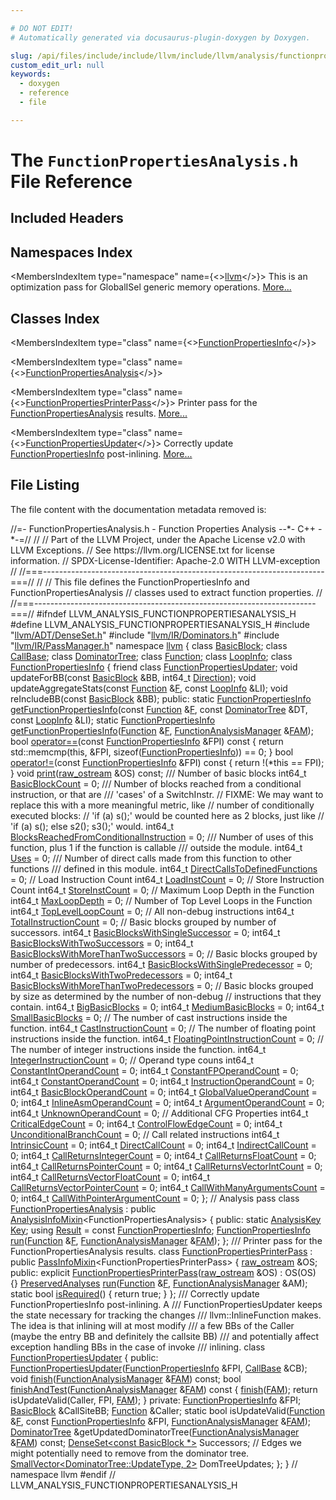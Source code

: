 ```yaml
---

# DO NOT EDIT!
# Automatically generated via docusaurus-plugin-doxygen by Doxygen.

slug: /api/files/include/include/llvm/include/llvm/analysis/functionpropertiesanalysis-h
custom_edit_url: null
keywords:
  - doxygen
  - reference
  - file

---
```





# The `FunctionPropertiesAnalysis.h` File Reference

<DoxygenPage pluginConfig={pluginConfig}>



## Included Headers

<IncludesList>
<IncludesListItem
  filePath="llvm/ADT/DenseSet.h"
  permalink="/docs/api/files/include/include/llvm/include/llvm/adt/denseset-h"
  isLocal="true" />
<IncludesListItem
  filePath="llvm/IR/Dominators.h"
  permalink="/docs/api/files/include/include/llvm/include/llvm/ir/dominators-h"
  isLocal="true" />
<IncludesListItem
  filePath="llvm/IR/PassManager.h"
  permalink="/docs/api/files/include/include/llvm/include/llvm/ir/passmanager-h"
  isLocal="true" />
</IncludesList>

## Namespaces Index

<MembersIndex>

<MembersIndexItem
  type="namespace"
  name={<><a href="/docs/api/namespaces/llvm">llvm</a></>}>
This is an optimization pass for GlobalISel generic memory operations. <a href="/docs/api/namespaces/llvm/#details">More...</a>
</MembersIndexItem>

</MembersIndex>

## Classes Index

<MembersIndex>

<MembersIndexItem
  type="class"
  name={<><a href="/docs/api/classes/llvm/functionpropertiesinfo">FunctionPropertiesInfo</a></>}>
</MembersIndexItem>

<MembersIndexItem
  type="class"
  name={<><a href="/docs/api/classes/llvm/functionpropertiesanalysis">FunctionPropertiesAnalysis</a></>}>
</MembersIndexItem>

<MembersIndexItem
  type="class"
  name={<><a href="/docs/api/classes/llvm/functionpropertiesprinterpass">FunctionPropertiesPrinterPass</a></>}>
Printer pass for the <a href="/docs/api/classes/llvm/functionpropertiesanalysis">FunctionPropertiesAnalysis</a> results. <a href="/docs/api/classes/llvm/functionpropertiesprinterpass/#details">More...</a>
</MembersIndexItem>

<MembersIndexItem
  type="class"
  name={<><a href="/docs/api/classes/llvm/functionpropertiesupdater">FunctionPropertiesUpdater</a></>}>
Correctly update <a href="/docs/api/classes/llvm/functionpropertiesinfo">FunctionPropertiesInfo</a> post-inlining. <a href="/docs/api/classes/llvm/functionpropertiesupdater/#details">More...</a>
</MembersIndexItem>

</MembersIndex>


## File Listing

The file content with the documentation metadata removed is:

<ProgramListing>

<Link id="l00001" /><CodeLine lineNumber="1"><span class="doxyHighlightComment">//=- FunctionPropertiesAnalysis.h - Function Properties Analysis --&#42;- C++ -&#42;-=//</span></CodeLine>
<Link id="l00002" /><CodeLine lineNumber="2"><span class="doxyHighlightComment">//</span></CodeLine>
<Link id="l00003" /><CodeLine lineNumber="3"><span class="doxyHighlightComment">// Part of the LLVM Project, under the Apache License v2.0 with LLVM Exceptions.</span></CodeLine>
<Link id="l00004" /><CodeLine lineNumber="4"><span class="doxyHighlightComment">// See https://llvm.org/LICENSE.txt for license information.</span></CodeLine>
<Link id="l00005" /><CodeLine lineNumber="5"><span class="doxyHighlightComment">// SPDX-License-Identifier: Apache-2.0 WITH LLVM-exception</span></CodeLine>
<Link id="l00006" /><CodeLine lineNumber="6"><span class="doxyHighlightComment">//</span></CodeLine>
<Link id="l00007" /><CodeLine lineNumber="7"><span class="doxyHighlightComment">//===----------------------------------------------------------------------===//</span></CodeLine>
<Link id="l00008" /><CodeLine lineNumber="8"><span class="doxyHighlightComment">//</span></CodeLine>
<Link id="l00009" /><CodeLine lineNumber="9"><span class="doxyHighlightComment">// This file defines the FunctionPropertiesInfo and FunctionPropertiesAnalysis</span></CodeLine>
<Link id="l00010" /><CodeLine lineNumber="10"><span class="doxyHighlightComment">// classes used to extract function properties.</span></CodeLine>
<Link id="l00011" /><CodeLine lineNumber="11"><span class="doxyHighlightComment">//</span></CodeLine>
<Link id="l00012" /><CodeLine lineNumber="12"><span class="doxyHighlightComment">//===----------------------------------------------------------------------===//</span></CodeLine>
<Link id="l00013" /><CodeLine lineNumber="13"></CodeLine>
<Link id="l00014" /><CodeLine lineNumber="14"><span class="doxyHighlightPreprocessor">#ifndef LLVM&#95;ANALYSIS&#95;FUNCTIONPROPERTIESANALYSIS&#95;H</span></CodeLine>
<Link id="l00015" /><CodeLine lineNumber="15"><span class="doxyHighlightPreprocessor">#define LLVM&#95;ANALYSIS&#95;FUNCTIONPROPERTIESANALYSIS&#95;H</span></CodeLine>
<Link id="l00016" /><CodeLine lineNumber="16"></CodeLine>
<Link id="l00017" /><CodeLine lineNumber="17"><span class="doxyHighlightPreprocessor">#include &quot;<a href="/docs/api/files/include/include/llvm/include/llvm/adt/denseset-h">llvm/ADT/DenseSet.h</a>&quot;</span></CodeLine>
<Link id="l00018" /><CodeLine lineNumber="18"><span class="doxyHighlightPreprocessor">#include &quot;<a href="/docs/api/files/include/include/llvm/include/llvm/ir/dominators-h">llvm/IR/Dominators.h</a>&quot;</span></CodeLine>
<Link id="l00019" /><CodeLine lineNumber="19"><span class="doxyHighlightPreprocessor">#include &quot;<a href="/docs/api/files/include/include/llvm/include/llvm/ir/passmanager-h">llvm/IR/PassManager.h</a>&quot;</span></CodeLine>
<Link id="l00020" /><CodeLine lineNumber="20"></CodeLine>
<Link id="l00021" /><CodeLine lineNumber="21"><span class="doxyHighlightKeyword">namespace </span><span class="doxyHighlight"><a href="/docs/api/namespaces/llvm">llvm</a> &#123;</span></CodeLine>
<Link id="l00022" /><CodeLine lineNumber="22"><span class="doxyHighlightKeyword">class </span><span class="doxyHighlight"><a href="/docs/api/classes/llvm/basicblock">BasicBlock</a>;</span></CodeLine>
<Link id="l00023" /><CodeLine lineNumber="23"><span class="doxyHighlightKeyword">class </span><span class="doxyHighlight"><a href="/docs/api/classes/llvm/callbase">CallBase</a>;</span></CodeLine>
<Link id="l00024" /><CodeLine lineNumber="24"><span class="doxyHighlightKeyword">class </span><span class="doxyHighlight"><a href="/docs/api/classes/llvm/dominatortree">DominatorTree</a>;</span></CodeLine>
<Link id="l00025" /><CodeLine lineNumber="25"><span class="doxyHighlightKeyword">class </span><span class="doxyHighlight"><a href="/docs/api/classes/llvm/function">Function</a>;</span></CodeLine>
<Link id="l00026" /><CodeLine lineNumber="26"><span class="doxyHighlightKeyword">class </span><span class="doxyHighlight"><a href="/docs/api/classes/llvm/loopinfo">LoopInfo</a>;</span></CodeLine>
<Link id="l00027" /><CodeLine lineNumber="27"></CodeLine>
<Link id="l00028" /><CodeLine lineNumber="28" lineLink="/docs/api/classes/llvm/functionpropertiesinfo"><span class="doxyHighlightKeyword">class </span><span class="doxyHighlight"><a href="/docs/api/classes/llvm/functionpropertiesinfo">FunctionPropertiesInfo</a> &#123;</span></CodeLine>
<Link id="l00029" /><CodeLine lineNumber="29" lineLink="/docs/api/classes/llvm/functionpropertiesinfo/#a886864b4db05ccf27a372a475521511a"><span class="doxyHighlight">  </span><span class="doxyHighlightKeyword">friend</span><span class="doxyHighlight"> </span><span class="doxyHighlightKeyword">class </span><span class="doxyHighlight"><a href="/docs/api/classes/llvm/functionpropertiesinfo/#a886864b4db05ccf27a372a475521511a">FunctionPropertiesUpdater</a>;</span></CodeLine>
<Link id="l00030" /><CodeLine lineNumber="30"><span class="doxyHighlight">  </span><span class="doxyHighlightKeywordType">void</span><span class="doxyHighlight"> updateForBB(</span><span class="doxyHighlightKeyword">const</span><span class="doxyHighlight"> <a href="/docs/api/classes/llvm/basicblock">BasicBlock</a> &amp;BB, int64&#95;t <a href="/docs/api/files/lib/lib/analysis/loopinfo-cpp/#ab4c7e3039b29b12e4dc97bcae93d79c3">Direction</a>);</span></CodeLine>
<Link id="l00031" /><CodeLine lineNumber="31"><span class="doxyHighlight">  </span><span class="doxyHighlightKeywordType">void</span><span class="doxyHighlight"> updateAggregateStats(</span><span class="doxyHighlightKeyword">const</span><span class="doxyHighlight"> <a href="/docs/api/classes/llvm/function">Function</a> &amp;<a href="/docs/api/files/lib/lib/support/md5-cpp/#a96d73bbd7af15cb1fc38c3f4a3bd82e9">F</a>, </span><span class="doxyHighlightKeyword">const</span><span class="doxyHighlight"> <a href="/docs/api/classes/llvm/loopinfo">LoopInfo</a> &amp;LI);</span></CodeLine>
<Link id="l00032" /><CodeLine lineNumber="32"><span class="doxyHighlight">  </span><span class="doxyHighlightKeywordType">void</span><span class="doxyHighlight"> reIncludeBB(</span><span class="doxyHighlightKeyword">const</span><span class="doxyHighlight"> <a href="/docs/api/classes/llvm/basicblock">BasicBlock</a> &amp;BB);</span></CodeLine>
<Link id="l00033" /><CodeLine lineNumber="33"></CodeLine>
<Link id="l00034" /><CodeLine lineNumber="34"><span class="doxyHighlightKeyword">public</span><span class="doxyHighlight">:</span></CodeLine>
<Link id="l00035" /><CodeLine lineNumber="35"><span class="doxyHighlight">  </span><span class="doxyHighlightKeyword">static</span><span class="doxyHighlight"> <a href="/docs/api/classes/llvm/functionpropertiesinfo">FunctionPropertiesInfo</a></span></CodeLine>
<Link id="l00036" /><CodeLine lineNumber="36"><span class="doxyHighlight">  <a href="/docs/api/classes/llvm/functionpropertiesinfo/#a68ed7ba6b7bd3212a48c4fb730e1bc4e">getFunctionPropertiesInfo</a>(</span><span class="doxyHighlightKeyword">const</span><span class="doxyHighlight"> <a href="/docs/api/classes/llvm/function">Function</a> &amp;<a href="/docs/api/files/lib/lib/support/md5-cpp/#a96d73bbd7af15cb1fc38c3f4a3bd82e9">F</a>, </span><span class="doxyHighlightKeyword">const</span><span class="doxyHighlight"> <a href="/docs/api/classes/llvm/dominatortree">DominatorTree</a> &amp;DT,</span></CodeLine>
<Link id="l00037" /><CodeLine lineNumber="37"><span class="doxyHighlight">                            </span><span class="doxyHighlightKeyword">const</span><span class="doxyHighlight"> <a href="/docs/api/classes/llvm/loopinfo">LoopInfo</a> &amp;LI);</span></CodeLine>
<Link id="l00038" /><CodeLine lineNumber="38"></CodeLine>
<Link id="l00039" /><CodeLine lineNumber="39"><span class="doxyHighlight">  </span><span class="doxyHighlightKeyword">static</span><span class="doxyHighlight"> <a href="/docs/api/classes/llvm/functionpropertiesinfo">FunctionPropertiesInfo</a></span></CodeLine>
<Link id="l00040" /><CodeLine lineNumber="40"><span class="doxyHighlight">  <a href="/docs/api/classes/llvm/functionpropertiesinfo/#a68ed7ba6b7bd3212a48c4fb730e1bc4e">getFunctionPropertiesInfo</a>(<a href="/docs/api/classes/llvm/function">Function</a> &amp;<a href="/docs/api/files/lib/lib/support/md5-cpp/#a96d73bbd7af15cb1fc38c3f4a3bd82e9">F</a>, <a href="/docs/api/namespaces/llvm/#adce09a5a0de0e3177eb00e932734af2f">FunctionAnalysisManager</a> &amp;<a href="/docs/api/files/lib/lib/passes/passbuilderbindings-cpp/#a83c7e5ca51099e4efa895791a02fb0ed">FAM</a>);</span></CodeLine>
<Link id="l00041" /><CodeLine lineNumber="41"></CodeLine>
<Link id="l00042" /><CodeLine lineNumber="42" lineLink="/docs/api/classes/llvm/functionpropertiesinfo/#a3cb372b19419778250762c60ff7ffe9a"><span class="doxyHighlight">  </span><span class="doxyHighlightKeywordType">bool</span><span class="doxyHighlight"> <a href="/docs/api/classes/llvm/functionpropertiesinfo/#a3cb372b19419778250762c60ff7ffe9a">operator==</a>(</span><span class="doxyHighlightKeyword">const</span><span class="doxyHighlight"> <a href="/docs/api/classes/llvm/functionpropertiesinfo">FunctionPropertiesInfo</a> &amp;FPI)</span><span class="doxyHighlightKeyword"> const </span><span class="doxyHighlight">&#123;</span></CodeLine>
<Link id="l00043" /><CodeLine lineNumber="43"><span class="doxyHighlight">    </span><span class="doxyHighlightKeywordFlow">return</span><span class="doxyHighlight"> std::memcmp(</span><span class="doxyHighlightKeyword">this</span><span class="doxyHighlight">, &amp;FPI, </span><span class="doxyHighlightKeyword">sizeof</span><span class="doxyHighlight">(<a href="/docs/api/classes/llvm/functionpropertiesinfo">FunctionPropertiesInfo</a>)) == 0;</span></CodeLine>
<Link id="l00044" /><CodeLine lineNumber="44"><span class="doxyHighlight">  &#125;</span></CodeLine>
<Link id="l00045" /><CodeLine lineNumber="45"></CodeLine>
<Link id="l00046" /><CodeLine lineNumber="46" lineLink="/docs/api/classes/llvm/functionpropertiesinfo/#a1afbdf7e5e533d1eae71d8e1ed98b2a5"><span class="doxyHighlight">  </span><span class="doxyHighlightKeywordType">bool</span><span class="doxyHighlight"> <a href="/docs/api/classes/llvm/functionpropertiesinfo/#a1afbdf7e5e533d1eae71d8e1ed98b2a5">operator!=</a>(</span><span class="doxyHighlightKeyword">const</span><span class="doxyHighlight"> <a href="/docs/api/classes/llvm/functionpropertiesinfo">FunctionPropertiesInfo</a> &amp;FPI)</span><span class="doxyHighlightKeyword"> const </span><span class="doxyHighlight">&#123;</span></CodeLine>
<Link id="l00047" /><CodeLine lineNumber="47"><span class="doxyHighlight">    </span><span class="doxyHighlightKeywordFlow">return</span><span class="doxyHighlight"> !(&#42;</span><span class="doxyHighlightKeyword">this</span><span class="doxyHighlight"> == FPI);</span></CodeLine>
<Link id="l00048" /><CodeLine lineNumber="48"><span class="doxyHighlight">  &#125;</span></CodeLine>
<Link id="l00049" /><CodeLine lineNumber="49"></CodeLine>
<Link id="l00050" /><CodeLine lineNumber="50"><span class="doxyHighlight">  </span><span class="doxyHighlightKeywordType">void</span><span class="doxyHighlight"> <a href="/docs/api/classes/llvm/functionpropertiesinfo/#adede9cdc7aba484c6cdbd3f25bd03e24">print</a>(<a href="/docs/api/classes/llvm/raw-ostream">raw&#95;ostream</a> &amp;OS) </span><span class="doxyHighlightKeyword">const</span><span class="doxyHighlight">;</span></CodeLine>
<Link id="l00051" /><CodeLine lineNumber="51"></CodeLine>
<Link id="l00052" /><CodeLine lineNumber="52"><span class="doxyHighlightComment">  /// Number of basic blocks</span></CodeLine>
<Link id="l00053" /><CodeLine lineNumber="53" lineLink="/docs/api/classes/llvm/functionpropertiesinfo/#a2b7e1c18db3d25b69a62d65a0cba8534"><span class="doxyHighlight">  int64&#95;t <a href="/docs/api/classes/llvm/functionpropertiesinfo/#a2b7e1c18db3d25b69a62d65a0cba8534">BasicBlockCount</a> = 0;</span></CodeLine>
<Link id="l00054" /><CodeLine lineNumber="54"></CodeLine>
<Link id="l00055" /><CodeLine lineNumber="55"><span class="doxyHighlightComment">  /// Number of blocks reached from a conditional instruction, or that are</span></CodeLine>
<Link id="l00056" /><CodeLine lineNumber="56"><span class="doxyHighlightComment">  /// &#39;cases&#39; of a SwitchInstr.</span></CodeLine>
<Link id="l00057" /><CodeLine lineNumber="57"><span class="doxyHighlight">  </span><span class="doxyHighlightComment">// FIXME: We may want to replace this with a more meaningful metric, like</span></CodeLine>
<Link id="l00058" /><CodeLine lineNumber="58"><span class="doxyHighlight">  </span><span class="doxyHighlightComment">// number of conditionally executed blocks:</span></CodeLine>
<Link id="l00059" /><CodeLine lineNumber="59"><span class="doxyHighlight">  </span><span class="doxyHighlightComment">// &#39;if (a) s();&#39; would be counted here as 2 blocks, just like</span></CodeLine>
<Link id="l00060" /><CodeLine lineNumber="60"><span class="doxyHighlight">  </span><span class="doxyHighlightComment">// &#39;if (a) s(); else s2(); s3();&#39; would.</span></CodeLine>
<Link id="l00061" /><CodeLine lineNumber="61" lineLink="/docs/api/classes/llvm/functionpropertiesinfo/#a663748cdd1091a504e2dde978d147892"><span class="doxyHighlight">  int64&#95;t <a href="/docs/api/classes/llvm/functionpropertiesinfo/#a663748cdd1091a504e2dde978d147892">BlocksReachedFromConditionalInstruction</a> = 0;</span></CodeLine>
<Link id="l00062" /><CodeLine lineNumber="62"></CodeLine>
<Link id="l00063" /><CodeLine lineNumber="63"><span class="doxyHighlightComment">  /// Number of uses of this function, plus 1 if the function is callable</span></CodeLine>
<Link id="l00064" /><CodeLine lineNumber="64"><span class="doxyHighlightComment">  /// outside the module.</span></CodeLine>
<Link id="l00065" /><CodeLine lineNumber="65" lineLink="/docs/api/classes/llvm/functionpropertiesinfo/#a2ca2637b684b923ec6836f54a464dadd"><span class="doxyHighlight">  int64&#95;t <a href="/docs/api/classes/llvm/functionpropertiesinfo/#a2ca2637b684b923ec6836f54a464dadd">Uses</a> = 0;</span></CodeLine>
<Link id="l00066" /><CodeLine lineNumber="66"></CodeLine>
<Link id="l00067" /><CodeLine lineNumber="67"><span class="doxyHighlightComment">  /// Number of direct calls made from this function to other functions</span></CodeLine>
<Link id="l00068" /><CodeLine lineNumber="68"><span class="doxyHighlightComment">  /// defined in this module.</span></CodeLine>
<Link id="l00069" /><CodeLine lineNumber="69" lineLink="/docs/api/classes/llvm/functionpropertiesinfo/#afa568a5b2ab440f02bbc9eef3863a619"><span class="doxyHighlight">  int64&#95;t <a href="/docs/api/classes/llvm/functionpropertiesinfo/#afa568a5b2ab440f02bbc9eef3863a619">DirectCallsToDefinedFunctions</a> = 0;</span></CodeLine>
<Link id="l00070" /><CodeLine lineNumber="70"></CodeLine>
<Link id="l00071" /><CodeLine lineNumber="71"><span class="doxyHighlight">  </span><span class="doxyHighlightComment">// Load Instruction Count</span></CodeLine>
<Link id="l00072" /><CodeLine lineNumber="72" lineLink="/docs/api/classes/llvm/functionpropertiesinfo/#a490e2c5ef224a61db5d5819703163670"><span class="doxyHighlight">  int64&#95;t <a href="/docs/api/classes/llvm/functionpropertiesinfo/#a490e2c5ef224a61db5d5819703163670">LoadInstCount</a> = 0;</span></CodeLine>
<Link id="l00073" /><CodeLine lineNumber="73"></CodeLine>
<Link id="l00074" /><CodeLine lineNumber="74"><span class="doxyHighlight">  </span><span class="doxyHighlightComment">// Store Instruction Count</span></CodeLine>
<Link id="l00075" /><CodeLine lineNumber="75" lineLink="/docs/api/classes/llvm/functionpropertiesinfo/#a2770ff2459fe32e31fda286e27a33fbb"><span class="doxyHighlight">  int64&#95;t <a href="/docs/api/classes/llvm/functionpropertiesinfo/#a2770ff2459fe32e31fda286e27a33fbb">StoreInstCount</a> = 0;</span></CodeLine>
<Link id="l00076" /><CodeLine lineNumber="76"></CodeLine>
<Link id="l00077" /><CodeLine lineNumber="77"><span class="doxyHighlight">  </span><span class="doxyHighlightComment">// Maximum Loop Depth in the Function</span></CodeLine>
<Link id="l00078" /><CodeLine lineNumber="78" lineLink="/docs/api/classes/llvm/functionpropertiesinfo/#a9af69ccb450a5f5cd164f6176e24f7e6"><span class="doxyHighlight">  int64&#95;t <a href="/docs/api/classes/llvm/functionpropertiesinfo/#a9af69ccb450a5f5cd164f6176e24f7e6">MaxLoopDepth</a> = 0;</span></CodeLine>
<Link id="l00079" /><CodeLine lineNumber="79"></CodeLine>
<Link id="l00080" /><CodeLine lineNumber="80"><span class="doxyHighlight">  </span><span class="doxyHighlightComment">// Number of Top Level Loops in the Function</span></CodeLine>
<Link id="l00081" /><CodeLine lineNumber="81" lineLink="/docs/api/classes/llvm/functionpropertiesinfo/#a534d23cdf9db6e5b7d49e36d61f23726"><span class="doxyHighlight">  int64&#95;t <a href="/docs/api/classes/llvm/functionpropertiesinfo/#a534d23cdf9db6e5b7d49e36d61f23726">TopLevelLoopCount</a> = 0;</span></CodeLine>
<Link id="l00082" /><CodeLine lineNumber="82"></CodeLine>
<Link id="l00083" /><CodeLine lineNumber="83"><span class="doxyHighlight">  </span><span class="doxyHighlightComment">// All non-debug instructions</span></CodeLine>
<Link id="l00084" /><CodeLine lineNumber="84" lineLink="/docs/api/classes/llvm/functionpropertiesinfo/#ae0ec2659390ab61b126f336e2727d0c7"><span class="doxyHighlight">  int64&#95;t <a href="/docs/api/classes/llvm/functionpropertiesinfo/#ae0ec2659390ab61b126f336e2727d0c7">TotalInstructionCount</a> = 0;</span></CodeLine>
<Link id="l00085" /><CodeLine lineNumber="85"></CodeLine>
<Link id="l00086" /><CodeLine lineNumber="86"><span class="doxyHighlight">  </span><span class="doxyHighlightComment">// Basic blocks grouped by number of successors.</span></CodeLine>
<Link id="l00087" /><CodeLine lineNumber="87" lineLink="/docs/api/classes/llvm/functionpropertiesinfo/#a8c77f25ebf21adb8f65d8e61579d64d2"><span class="doxyHighlight">  int64&#95;t <a href="/docs/api/classes/llvm/functionpropertiesinfo/#a8c77f25ebf21adb8f65d8e61579d64d2">BasicBlocksWithSingleSuccessor</a> = 0;</span></CodeLine>
<Link id="l00088" /><CodeLine lineNumber="88" lineLink="/docs/api/classes/llvm/functionpropertiesinfo/#a2dc9ab6610aba119c67518b47582203b"><span class="doxyHighlight">  int64&#95;t <a href="/docs/api/classes/llvm/functionpropertiesinfo/#a2dc9ab6610aba119c67518b47582203b">BasicBlocksWithTwoSuccessors</a> = 0;</span></CodeLine>
<Link id="l00089" /><CodeLine lineNumber="89" lineLink="/docs/api/classes/llvm/functionpropertiesinfo/#a00f3b57cfbec2df727b1fff9d35f7ebb"><span class="doxyHighlight">  int64&#95;t <a href="/docs/api/classes/llvm/functionpropertiesinfo/#a00f3b57cfbec2df727b1fff9d35f7ebb">BasicBlocksWithMoreThanTwoSuccessors</a> = 0;</span></CodeLine>
<Link id="l00090" /><CodeLine lineNumber="90"></CodeLine>
<Link id="l00091" /><CodeLine lineNumber="91"><span class="doxyHighlight">  </span><span class="doxyHighlightComment">// Basic blocks grouped by number of predecessors.</span></CodeLine>
<Link id="l00092" /><CodeLine lineNumber="92" lineLink="/docs/api/classes/llvm/functionpropertiesinfo/#a02c8dc4158b8028a250c19e6f47a1c88"><span class="doxyHighlight">  int64&#95;t <a href="/docs/api/classes/llvm/functionpropertiesinfo/#a02c8dc4158b8028a250c19e6f47a1c88">BasicBlocksWithSinglePredecessor</a> = 0;</span></CodeLine>
<Link id="l00093" /><CodeLine lineNumber="93" lineLink="/docs/api/classes/llvm/functionpropertiesinfo/#abbaaedd51d50e8e5d4f12936b6092afe"><span class="doxyHighlight">  int64&#95;t <a href="/docs/api/classes/llvm/functionpropertiesinfo/#abbaaedd51d50e8e5d4f12936b6092afe">BasicBlocksWithTwoPredecessors</a> = 0;</span></CodeLine>
<Link id="l00094" /><CodeLine lineNumber="94" lineLink="/docs/api/classes/llvm/functionpropertiesinfo/#ae60674a99c5124a11da30ee89fefe0a6"><span class="doxyHighlight">  int64&#95;t <a href="/docs/api/classes/llvm/functionpropertiesinfo/#ae60674a99c5124a11da30ee89fefe0a6">BasicBlocksWithMoreThanTwoPredecessors</a> = 0;</span></CodeLine>
<Link id="l00095" /><CodeLine lineNumber="95"></CodeLine>
<Link id="l00096" /><CodeLine lineNumber="96"><span class="doxyHighlight">  </span><span class="doxyHighlightComment">// Basic blocks grouped by size as determined by the number of non-debug</span></CodeLine>
<Link id="l00097" /><CodeLine lineNumber="97"><span class="doxyHighlight">  </span><span class="doxyHighlightComment">// instructions that they contain.</span></CodeLine>
<Link id="l00098" /><CodeLine lineNumber="98" lineLink="/docs/api/classes/llvm/functionpropertiesinfo/#a30fb3d6c9e3d445628128a9331202a31"><span class="doxyHighlight">  int64&#95;t <a href="/docs/api/classes/llvm/functionpropertiesinfo/#a30fb3d6c9e3d445628128a9331202a31">BigBasicBlocks</a> = 0;</span></CodeLine>
<Link id="l00099" /><CodeLine lineNumber="99" lineLink="/docs/api/classes/llvm/functionpropertiesinfo/#ac3e2ec6e66b73ef9ed8cede604d3cb2c"><span class="doxyHighlight">  int64&#95;t <a href="/docs/api/classes/llvm/functionpropertiesinfo/#ac3e2ec6e66b73ef9ed8cede604d3cb2c">MediumBasicBlocks</a> = 0;</span></CodeLine>
<Link id="l00100" /><CodeLine lineNumber="100" lineLink="/docs/api/classes/llvm/functionpropertiesinfo/#ae2c17872c13c258a49267ed0d5175fb0"><span class="doxyHighlight">  int64&#95;t <a href="/docs/api/classes/llvm/functionpropertiesinfo/#ae2c17872c13c258a49267ed0d5175fb0">SmallBasicBlocks</a> = 0;</span></CodeLine>
<Link id="l00101" /><CodeLine lineNumber="101"></CodeLine>
<Link id="l00102" /><CodeLine lineNumber="102"><span class="doxyHighlight">  </span><span class="doxyHighlightComment">// The number of cast instructions inside the function.</span></CodeLine>
<Link id="l00103" /><CodeLine lineNumber="103" lineLink="/docs/api/classes/llvm/functionpropertiesinfo/#a25c01b3edcb7847ce4a513fc983c0ca5"><span class="doxyHighlight">  int64&#95;t <a href="/docs/api/classes/llvm/functionpropertiesinfo/#a25c01b3edcb7847ce4a513fc983c0ca5">CastInstructionCount</a> = 0;</span></CodeLine>
<Link id="l00104" /><CodeLine lineNumber="104"></CodeLine>
<Link id="l00105" /><CodeLine lineNumber="105"><span class="doxyHighlight">  </span><span class="doxyHighlightComment">// The number of floating point instructions inside the function.</span></CodeLine>
<Link id="l00106" /><CodeLine lineNumber="106" lineLink="/docs/api/classes/llvm/functionpropertiesinfo/#a5054257d37951c5fb9c0b2c39c28492e"><span class="doxyHighlight">  int64&#95;t <a href="/docs/api/classes/llvm/functionpropertiesinfo/#a5054257d37951c5fb9c0b2c39c28492e">FloatingPointInstructionCount</a> = 0;</span></CodeLine>
<Link id="l00107" /><CodeLine lineNumber="107"></CodeLine>
<Link id="l00108" /><CodeLine lineNumber="108"><span class="doxyHighlight">  </span><span class="doxyHighlightComment">// The number of integer instructions inside the function.</span></CodeLine>
<Link id="l00109" /><CodeLine lineNumber="109" lineLink="/docs/api/classes/llvm/functionpropertiesinfo/#acf6ba82d34a98be344d086912685c37f"><span class="doxyHighlight">  int64&#95;t <a href="/docs/api/classes/llvm/functionpropertiesinfo/#acf6ba82d34a98be344d086912685c37f">IntegerInstructionCount</a> = 0;</span></CodeLine>
<Link id="l00110" /><CodeLine lineNumber="110"></CodeLine>
<Link id="l00111" /><CodeLine lineNumber="111"><span class="doxyHighlight">  </span><span class="doxyHighlightComment">// Operand type couns</span></CodeLine>
<Link id="l00112" /><CodeLine lineNumber="112" lineLink="/docs/api/classes/llvm/functionpropertiesinfo/#aed88a5e62e7ddbb06e413f889139f199"><span class="doxyHighlight">  int64&#95;t <a href="/docs/api/classes/llvm/functionpropertiesinfo/#aed88a5e62e7ddbb06e413f889139f199">ConstantIntOperandCount</a> = 0;</span></CodeLine>
<Link id="l00113" /><CodeLine lineNumber="113" lineLink="/docs/api/classes/llvm/functionpropertiesinfo/#a2ced99726c7114e40ce280476f1a5693"><span class="doxyHighlight">  int64&#95;t <a href="/docs/api/classes/llvm/functionpropertiesinfo/#a2ced99726c7114e40ce280476f1a5693">ConstantFPOperandCount</a> = 0;</span></CodeLine>
<Link id="l00114" /><CodeLine lineNumber="114" lineLink="/docs/api/classes/llvm/functionpropertiesinfo/#ae7bed2afee172dd9df892cdd341be315"><span class="doxyHighlight">  int64&#95;t <a href="/docs/api/classes/llvm/functionpropertiesinfo/#ae7bed2afee172dd9df892cdd341be315">ConstantOperandCount</a> = 0;</span></CodeLine>
<Link id="l00115" /><CodeLine lineNumber="115" lineLink="/docs/api/classes/llvm/functionpropertiesinfo/#a4b4514ef1c282109ceb4680713418db6"><span class="doxyHighlight">  int64&#95;t <a href="/docs/api/classes/llvm/functionpropertiesinfo/#a4b4514ef1c282109ceb4680713418db6">InstructionOperandCount</a> = 0;</span></CodeLine>
<Link id="l00116" /><CodeLine lineNumber="116" lineLink="/docs/api/classes/llvm/functionpropertiesinfo/#aa51c47c6bee2b5506e777b14f81795ab"><span class="doxyHighlight">  int64&#95;t <a href="/docs/api/classes/llvm/functionpropertiesinfo/#aa51c47c6bee2b5506e777b14f81795ab">BasicBlockOperandCount</a> = 0;</span></CodeLine>
<Link id="l00117" /><CodeLine lineNumber="117" lineLink="/docs/api/classes/llvm/functionpropertiesinfo/#a7099d10bb88ea5057bdf7aee07969d36"><span class="doxyHighlight">  int64&#95;t <a href="/docs/api/classes/llvm/functionpropertiesinfo/#a7099d10bb88ea5057bdf7aee07969d36">GlobalValueOperandCount</a> = 0;</span></CodeLine>
<Link id="l00118" /><CodeLine lineNumber="118" lineLink="/docs/api/classes/llvm/functionpropertiesinfo/#a2cd475cd379bdd1e88b95867bbef22f7"><span class="doxyHighlight">  int64&#95;t <a href="/docs/api/classes/llvm/functionpropertiesinfo/#a2cd475cd379bdd1e88b95867bbef22f7">InlineAsmOperandCount</a> = 0;</span></CodeLine>
<Link id="l00119" /><CodeLine lineNumber="119" lineLink="/docs/api/classes/llvm/functionpropertiesinfo/#a76c7b4a909412fd403d587b007dc63c0"><span class="doxyHighlight">  int64&#95;t <a href="/docs/api/classes/llvm/functionpropertiesinfo/#a76c7b4a909412fd403d587b007dc63c0">ArgumentOperandCount</a> = 0;</span></CodeLine>
<Link id="l00120" /><CodeLine lineNumber="120" lineLink="/docs/api/classes/llvm/functionpropertiesinfo/#af9d5817f647dba946a0e9cf4bd31f7c2"><span class="doxyHighlight">  int64&#95;t <a href="/docs/api/classes/llvm/functionpropertiesinfo/#af9d5817f647dba946a0e9cf4bd31f7c2">UnknownOperandCount</a> = 0;</span></CodeLine>
<Link id="l00121" /><CodeLine lineNumber="121"></CodeLine>
<Link id="l00122" /><CodeLine lineNumber="122"><span class="doxyHighlight">  </span><span class="doxyHighlightComment">// Additional CFG Properties</span></CodeLine>
<Link id="l00123" /><CodeLine lineNumber="123" lineLink="/docs/api/classes/llvm/functionpropertiesinfo/#a2c82c8f1af81057852ebaf083f2a3a53"><span class="doxyHighlight">  int64&#95;t <a href="/docs/api/classes/llvm/functionpropertiesinfo/#a2c82c8f1af81057852ebaf083f2a3a53">CriticalEdgeCount</a> = 0;</span></CodeLine>
<Link id="l00124" /><CodeLine lineNumber="124" lineLink="/docs/api/classes/llvm/functionpropertiesinfo/#aaaa1754a10405904f78fda855d32b69a"><span class="doxyHighlight">  int64&#95;t <a href="/docs/api/classes/llvm/functionpropertiesinfo/#aaaa1754a10405904f78fda855d32b69a">ControlFlowEdgeCount</a> = 0;</span></CodeLine>
<Link id="l00125" /><CodeLine lineNumber="125" lineLink="/docs/api/classes/llvm/functionpropertiesinfo/#a72a5702c34b439dd98e27dbc18b5c019"><span class="doxyHighlight">  int64&#95;t <a href="/docs/api/classes/llvm/functionpropertiesinfo/#a72a5702c34b439dd98e27dbc18b5c019">UnconditionalBranchCount</a> = 0;</span></CodeLine>
<Link id="l00126" /><CodeLine lineNumber="126"></CodeLine>
<Link id="l00127" /><CodeLine lineNumber="127"><span class="doxyHighlight">  </span><span class="doxyHighlightComment">// Call related instructions</span></CodeLine>
<Link id="l00128" /><CodeLine lineNumber="128" lineLink="/docs/api/classes/llvm/functionpropertiesinfo/#a730f855eea60b41c111149b27f5376dc"><span class="doxyHighlight">  int64&#95;t <a href="/docs/api/classes/llvm/functionpropertiesinfo/#a730f855eea60b41c111149b27f5376dc">IntrinsicCount</a> = 0;</span></CodeLine>
<Link id="l00129" /><CodeLine lineNumber="129" lineLink="/docs/api/classes/llvm/functionpropertiesinfo/#a3077f49bbefa2efcd290d03023ad86a1"><span class="doxyHighlight">  int64&#95;t <a href="/docs/api/classes/llvm/functionpropertiesinfo/#a3077f49bbefa2efcd290d03023ad86a1">DirectCallCount</a> = 0;</span></CodeLine>
<Link id="l00130" /><CodeLine lineNumber="130" lineLink="/docs/api/classes/llvm/functionpropertiesinfo/#afce1f373db719882044f60202313703d"><span class="doxyHighlight">  int64&#95;t <a href="/docs/api/classes/llvm/functionpropertiesinfo/#afce1f373db719882044f60202313703d">IndirectCallCount</a> = 0;</span></CodeLine>
<Link id="l00131" /><CodeLine lineNumber="131" lineLink="/docs/api/classes/llvm/functionpropertiesinfo/#a5850e660458a9aec3920c617c6b7234c"><span class="doxyHighlight">  int64&#95;t <a href="/docs/api/classes/llvm/functionpropertiesinfo/#a5850e660458a9aec3920c617c6b7234c">CallReturnsIntegerCount</a> = 0;</span></CodeLine>
<Link id="l00132" /><CodeLine lineNumber="132" lineLink="/docs/api/classes/llvm/functionpropertiesinfo/#adb357c2abd551aa75c94660fc777e52f"><span class="doxyHighlight">  int64&#95;t <a href="/docs/api/classes/llvm/functionpropertiesinfo/#adb357c2abd551aa75c94660fc777e52f">CallReturnsFloatCount</a> = 0;</span></CodeLine>
<Link id="l00133" /><CodeLine lineNumber="133" lineLink="/docs/api/classes/llvm/functionpropertiesinfo/#a0be1fc7b5d68e3460772dac1ad8d55d5"><span class="doxyHighlight">  int64&#95;t <a href="/docs/api/classes/llvm/functionpropertiesinfo/#a0be1fc7b5d68e3460772dac1ad8d55d5">CallReturnsPointerCount</a> = 0;</span></CodeLine>
<Link id="l00134" /><CodeLine lineNumber="134" lineLink="/docs/api/classes/llvm/functionpropertiesinfo/#a0ef9b29638eb97ee82c642883746c6d0"><span class="doxyHighlight">  int64&#95;t <a href="/docs/api/classes/llvm/functionpropertiesinfo/#a0ef9b29638eb97ee82c642883746c6d0">CallReturnsVectorIntCount</a> = 0;</span></CodeLine>
<Link id="l00135" /><CodeLine lineNumber="135" lineLink="/docs/api/classes/llvm/functionpropertiesinfo/#a13aee3dd64d41d828167a140676ca053"><span class="doxyHighlight">  int64&#95;t <a href="/docs/api/classes/llvm/functionpropertiesinfo/#a13aee3dd64d41d828167a140676ca053">CallReturnsVectorFloatCount</a> = 0;</span></CodeLine>
<Link id="l00136" /><CodeLine lineNumber="136" lineLink="/docs/api/classes/llvm/functionpropertiesinfo/#a04e9de2f2d5cd46d398f4f56391e5207"><span class="doxyHighlight">  int64&#95;t <a href="/docs/api/classes/llvm/functionpropertiesinfo/#a04e9de2f2d5cd46d398f4f56391e5207">CallReturnsVectorPointerCount</a> = 0;</span></CodeLine>
<Link id="l00137" /><CodeLine lineNumber="137" lineLink="/docs/api/classes/llvm/functionpropertiesinfo/#a0c1dd06b48c444920aca34346e4a475b"><span class="doxyHighlight">  int64&#95;t <a href="/docs/api/classes/llvm/functionpropertiesinfo/#a0c1dd06b48c444920aca34346e4a475b">CallWithManyArgumentsCount</a> = 0;</span></CodeLine>
<Link id="l00138" /><CodeLine lineNumber="138" lineLink="/docs/api/classes/llvm/functionpropertiesinfo/#a4fb5d40fd1f64e6059d6494a5948cdc9"><span class="doxyHighlight">  int64&#95;t <a href="/docs/api/classes/llvm/functionpropertiesinfo/#a4fb5d40fd1f64e6059d6494a5948cdc9">CallWithPointerArgumentCount</a> = 0;</span></CodeLine>
<Link id="l00139" /><CodeLine lineNumber="139"><span class="doxyHighlight">&#125;;</span></CodeLine>
<Link id="l00140" /><CodeLine lineNumber="140"></CodeLine>
<Link id="l00141" /><CodeLine lineNumber="141"><span class="doxyHighlightComment">// Analysis pass</span></CodeLine>
<Link id="l00142" /><CodeLine lineNumber="142" lineLink="/docs/api/classes/llvm/functionpropertiesanalysis"><span class="doxyHighlightKeyword">class </span><span class="doxyHighlight"><a href="/docs/api/classes/llvm/functionpropertiesanalysis">FunctionPropertiesAnalysis</a></span></CodeLine>
<Link id="l00143" /><CodeLine lineNumber="143"><span class="doxyHighlight">    : </span><span class="doxyHighlightKeyword">public</span><span class="doxyHighlight"> <a href="/docs/api/structs/llvm/analysisinfomixin">AnalysisInfoMixin</a>&lt;FunctionPropertiesAnalysis&gt; &#123;</span></CodeLine>
<Link id="l00144" /><CodeLine lineNumber="144"></CodeLine>
<Link id="l00145" /><CodeLine lineNumber="145"><span class="doxyHighlightKeyword">public</span><span class="doxyHighlight">:</span></CodeLine>
<Link id="l00146" /><CodeLine lineNumber="146" lineLink="/docs/api/classes/llvm/functionpropertiesanalysis/#a8d3e34817f90a1a765f06c2064f68716"><span class="doxyHighlight">  </span><span class="doxyHighlightKeyword">static</span><span class="doxyHighlight"> <a href="/docs/api/structs/llvm/analysiskey">AnalysisKey</a> <a href="/docs/api/classes/llvm/functionpropertiesanalysis/#a8d3e34817f90a1a765f06c2064f68716">Key</a>;</span></CodeLine>
<Link id="l00147" /><CodeLine lineNumber="147"></CodeLine>
<Link id="l00148" /><CodeLine lineNumber="148" lineLink="/docs/api/classes/llvm/functionpropertiesanalysis/#ab09d6be494bb6066d70bdf95e76dd278"><span class="doxyHighlight">  </span><span class="doxyHighlightKeyword">using </span><span class="doxyHighlight"><a href="/docs/api/classes/llvm/functionpropertiesanalysis/#ab09d6be494bb6066d70bdf95e76dd278">Result</a> = </span><span class="doxyHighlightKeyword">const</span><span class="doxyHighlight"> <a href="/docs/api/classes/llvm/functionpropertiesinfo">FunctionPropertiesInfo</a>;</span></CodeLine>
<Link id="l00149" /><CodeLine lineNumber="149"></CodeLine>
<Link id="l00150" /><CodeLine lineNumber="150"><span class="doxyHighlight">  <a href="/docs/api/classes/llvm/functionpropertiesinfo">FunctionPropertiesInfo</a> <a href="/docs/api/classes/llvm/functionpropertiesanalysis/#a99dfe51a88eeff9511a30dbf83429642">run</a>(<a href="/docs/api/classes/llvm/function">Function</a> &amp;<a href="/docs/api/files/lib/lib/support/md5-cpp/#a96d73bbd7af15cb1fc38c3f4a3bd82e9">F</a>, <a href="/docs/api/namespaces/llvm/#adce09a5a0de0e3177eb00e932734af2f">FunctionAnalysisManager</a> &amp;<a href="/docs/api/files/lib/lib/passes/passbuilderbindings-cpp/#a83c7e5ca51099e4efa895791a02fb0ed">FAM</a>);</span></CodeLine>
<Link id="l00151" /><CodeLine lineNumber="151"><span class="doxyHighlight">&#125;;</span></CodeLine>
<Link id="l00152" /><CodeLine lineNumber="152"></CodeLine>
<Link id="l00153" /><CodeLine lineNumber="153"><span class="doxyHighlightComment">/// Printer pass for the FunctionPropertiesAnalysis results.</span></CodeLine>
<Link id="l00154" /><CodeLine lineNumber="154" lineLink="/docs/api/classes/llvm/functionpropertiesprinterpass"><span class="doxyHighlightKeyword">class </span><span class="doxyHighlight"><a href="/docs/api/classes/llvm/functionpropertiesprinterpass/#a2e4b01c2a1e55055d977b161baa61dd7">FunctionPropertiesPrinterPass</a></span></CodeLine>
<Link id="l00155" /><CodeLine lineNumber="155"><span class="doxyHighlight">    : </span><span class="doxyHighlightKeyword">public</span><span class="doxyHighlight"> <a href="/docs/api/structs/llvm/passinfomixin">PassInfoMixin</a>&lt;FunctionPropertiesPrinterPass&gt; &#123;</span></CodeLine>
<Link id="l00156" /><CodeLine lineNumber="156"><span class="doxyHighlight">  <a href="/docs/api/classes/llvm/raw-ostream">raw&#95;ostream</a> &amp;OS;</span></CodeLine>
<Link id="l00157" /><CodeLine lineNumber="157"></CodeLine>
<Link id="l00158" /><CodeLine lineNumber="158"><span class="doxyHighlightKeyword">public</span><span class="doxyHighlight">:</span></CodeLine>
<Link id="l00159" /><CodeLine lineNumber="159" lineLink="/docs/api/classes/llvm/functionpropertiesprinterpass/#a2e4b01c2a1e55055d977b161baa61dd7"><span class="doxyHighlight">  </span><span class="doxyHighlightKeyword">explicit</span><span class="doxyHighlight"> <a href="/docs/api/classes/llvm/functionpropertiesprinterpass/#a2e4b01c2a1e55055d977b161baa61dd7">FunctionPropertiesPrinterPass</a>(<a href="/docs/api/classes/llvm/raw-ostream">raw&#95;ostream</a> &amp;OS) : OS(OS) &#123;&#125;</span></CodeLine>
<Link id="l00160" /><CodeLine lineNumber="160"></CodeLine>
<Link id="l00161" /><CodeLine lineNumber="161"><span class="doxyHighlight">  <a href="/docs/api/classes/llvm/preservedanalyses">PreservedAnalyses</a> <a href="/docs/api/classes/llvm/functionpropertiesprinterpass/#aac1f30e6e61c72eaa61dc3daf83dc588">run</a>(<a href="/docs/api/classes/llvm/function">Function</a> &amp;<a href="/docs/api/files/lib/lib/support/md5-cpp/#a96d73bbd7af15cb1fc38c3f4a3bd82e9">F</a>, <a href="/docs/api/namespaces/llvm/#adce09a5a0de0e3177eb00e932734af2f">FunctionAnalysisManager</a> &amp;AM);</span></CodeLine>
<Link id="l00162" /><CodeLine lineNumber="162"></CodeLine>
<Link id="l00163" /><CodeLine lineNumber="163" lineLink="/docs/api/classes/llvm/functionpropertiesprinterpass/#a85cea6a524d03ceb95eedcb94dbf636b"><span class="doxyHighlight">  </span><span class="doxyHighlightKeyword">static</span><span class="doxyHighlight"> </span><span class="doxyHighlightKeywordType">bool</span><span class="doxyHighlight"> <a href="/docs/api/classes/llvm/functionpropertiesprinterpass/#a85cea6a524d03ceb95eedcb94dbf636b">isRequired</a>() &#123; </span><span class="doxyHighlightKeywordFlow">return</span><span class="doxyHighlight"> </span><span class="doxyHighlightKeyword">true</span><span class="doxyHighlight">; &#125;</span></CodeLine>
<Link id="l00164" /><CodeLine lineNumber="164"><span class="doxyHighlight">&#125;;</span></CodeLine>
<Link id="l00165" /><CodeLine lineNumber="165"></CodeLine>
<Link id="l00166" /><CodeLine lineNumber="166"><span class="doxyHighlightComment">/// Correctly update FunctionPropertiesInfo post-inlining. A</span></CodeLine>
<Link id="l00167" /><CodeLine lineNumber="167"><span class="doxyHighlightComment">/// FunctionPropertiesUpdater keeps the state necessary for tracking the changes</span></CodeLine>
<Link id="l00168" /><CodeLine lineNumber="168"><span class="doxyHighlightComment">/// llvm::InlineFunction makes. The idea is that inlining will at most modify</span></CodeLine>
<Link id="l00169" /><CodeLine lineNumber="169"><span class="doxyHighlightComment">/// a few BBs of the Caller (maybe the entry BB and definitely the callsite BB)</span></CodeLine>
<Link id="l00170" /><CodeLine lineNumber="170"><span class="doxyHighlightComment">/// and potentially affect exception handling BBs in the case of invoke</span></CodeLine>
<Link id="l00171" /><CodeLine lineNumber="171"><span class="doxyHighlightComment">/// inlining.</span></CodeLine>
<Link id="l00172" /><CodeLine lineNumber="172" lineLink="/docs/api/classes/llvm/functionpropertiesupdater"><span class="doxyHighlightKeyword">class </span><span class="doxyHighlight"><a href="/docs/api/classes/llvm/functionpropertiesupdater/#a1ba00e4f051e690dfe2e14625ce165d3">FunctionPropertiesUpdater</a> &#123;</span></CodeLine>
<Link id="l00173" /><CodeLine lineNumber="173"><span class="doxyHighlightKeyword">public</span><span class="doxyHighlight">:</span></CodeLine>
<Link id="l00174" /><CodeLine lineNumber="174"><span class="doxyHighlight">  <a href="/docs/api/classes/llvm/functionpropertiesupdater/#a1ba00e4f051e690dfe2e14625ce165d3">FunctionPropertiesUpdater</a>(<a href="/docs/api/classes/llvm/functionpropertiesinfo">FunctionPropertiesInfo</a> &amp;FPI, <a href="/docs/api/classes/llvm/callbase">CallBase</a> &amp;CB);</span></CodeLine>
<Link id="l00175" /><CodeLine lineNumber="175"></CodeLine>
<Link id="l00176" /><CodeLine lineNumber="176"><span class="doxyHighlight">  </span><span class="doxyHighlightKeywordType">void</span><span class="doxyHighlight"> <a href="/docs/api/classes/llvm/functionpropertiesupdater/#a53810b3b6ca8d3846b024899661c5e4a">finish</a>(<a href="/docs/api/namespaces/llvm/#adce09a5a0de0e3177eb00e932734af2f">FunctionAnalysisManager</a> &amp;<a href="/docs/api/files/lib/lib/passes/passbuilderbindings-cpp/#a83c7e5ca51099e4efa895791a02fb0ed">FAM</a>) </span><span class="doxyHighlightKeyword">const</span><span class="doxyHighlight">;</span></CodeLine>
<Link id="l00177" /><CodeLine lineNumber="177" lineLink="/docs/api/classes/llvm/functionpropertiesupdater/#a8ce3135b0a1f6d6c05a38f92126bc526"><span class="doxyHighlight">  </span><span class="doxyHighlightKeywordType">bool</span><span class="doxyHighlight"> <a href="/docs/api/classes/llvm/functionpropertiesupdater/#a8ce3135b0a1f6d6c05a38f92126bc526">finishAndTest</a>(<a href="/docs/api/namespaces/llvm/#adce09a5a0de0e3177eb00e932734af2f">FunctionAnalysisManager</a> &amp;<a href="/docs/api/files/lib/lib/passes/passbuilderbindings-cpp/#a83c7e5ca51099e4efa895791a02fb0ed">FAM</a>)</span><span class="doxyHighlightKeyword"> const </span><span class="doxyHighlight">&#123;</span></CodeLine>
<Link id="l00178" /><CodeLine lineNumber="178"><span class="doxyHighlight">    <a href="/docs/api/classes/llvm/functionpropertiesupdater/#a53810b3b6ca8d3846b024899661c5e4a">finish</a>(<a href="/docs/api/files/lib/lib/passes/passbuilderbindings-cpp/#a83c7e5ca51099e4efa895791a02fb0ed">FAM</a>);</span></CodeLine>
<Link id="l00179" /><CodeLine lineNumber="179"><span class="doxyHighlight">    </span><span class="doxyHighlightKeywordFlow">return</span><span class="doxyHighlight"> isUpdateValid(Caller, FPI, <a href="/docs/api/files/lib/lib/passes/passbuilderbindings-cpp/#a83c7e5ca51099e4efa895791a02fb0ed">FAM</a>);</span></CodeLine>
<Link id="l00180" /><CodeLine lineNumber="180"><span class="doxyHighlight">  &#125;</span></CodeLine>
<Link id="l00181" /><CodeLine lineNumber="181"></CodeLine>
<Link id="l00182" /><CodeLine lineNumber="182"><span class="doxyHighlightKeyword">private</span><span class="doxyHighlight">:</span></CodeLine>
<Link id="l00183" /><CodeLine lineNumber="183"><span class="doxyHighlight">  <a href="/docs/api/classes/llvm/functionpropertiesinfo">FunctionPropertiesInfo</a> &amp;FPI;</span></CodeLine>
<Link id="l00184" /><CodeLine lineNumber="184"><span class="doxyHighlight">  <a href="/docs/api/classes/llvm/basicblock">BasicBlock</a> &amp;CallSiteBB;</span></CodeLine>
<Link id="l00185" /><CodeLine lineNumber="185"><span class="doxyHighlight">  <a href="/docs/api/classes/llvm/function">Function</a> &amp;Caller;</span></CodeLine>
<Link id="l00186" /><CodeLine lineNumber="186"></CodeLine>
<Link id="l00187" /><CodeLine lineNumber="187"><span class="doxyHighlight">  </span><span class="doxyHighlightKeyword">static</span><span class="doxyHighlight"> </span><span class="doxyHighlightKeywordType">bool</span><span class="doxyHighlight"> isUpdateValid(<a href="/docs/api/classes/llvm/function">Function</a> &amp;<a href="/docs/api/files/lib/lib/support/md5-cpp/#a96d73bbd7af15cb1fc38c3f4a3bd82e9">F</a>, </span><span class="doxyHighlightKeyword">const</span><span class="doxyHighlight"> <a href="/docs/api/classes/llvm/functionpropertiesinfo">FunctionPropertiesInfo</a> &amp;FPI,</span></CodeLine>
<Link id="l00188" /><CodeLine lineNumber="188"><span class="doxyHighlight">                            <a href="/docs/api/namespaces/llvm/#adce09a5a0de0e3177eb00e932734af2f">FunctionAnalysisManager</a> &amp;<a href="/docs/api/files/lib/lib/passes/passbuilderbindings-cpp/#a83c7e5ca51099e4efa895791a02fb0ed">FAM</a>);</span></CodeLine>
<Link id="l00189" /><CodeLine lineNumber="189"></CodeLine>
<Link id="l00190" /><CodeLine lineNumber="190"><span class="doxyHighlight">  <a href="/docs/api/classes/llvm/dominatortree">DominatorTree</a> &amp;getUpdatedDominatorTree(<a href="/docs/api/namespaces/llvm/#adce09a5a0de0e3177eb00e932734af2f">FunctionAnalysisManager</a> &amp;<a href="/docs/api/files/lib/lib/passes/passbuilderbindings-cpp/#a83c7e5ca51099e4efa895791a02fb0ed">FAM</a>) </span><span class="doxyHighlightKeyword">const</span><span class="doxyHighlight">;</span></CodeLine>
<Link id="l00191" /><CodeLine lineNumber="191"></CodeLine>
<Link id="l00192" /><CodeLine lineNumber="192"><span class="doxyHighlight">  <a href="/docs/api/classes/llvm/denseset">DenseSet&lt;const BasicBlock &#42;&gt;</a> Successors;</span></CodeLine>
<Link id="l00193" /><CodeLine lineNumber="193"></CodeLine>
<Link id="l00194" /><CodeLine lineNumber="194"><span class="doxyHighlight">  </span><span class="doxyHighlightComment">// Edges we might potentially need to remove from the dominator tree.</span></CodeLine>
<Link id="l00195" /><CodeLine lineNumber="195"><span class="doxyHighlight">  <a href="/docs/api/classes/llvm/smallvector">SmallVector&lt;DominatorTree::UpdateType, 2&gt;</a> DomTreeUpdates;</span></CodeLine>
<Link id="l00196" /><CodeLine lineNumber="196"><span class="doxyHighlight">&#125;;</span></CodeLine>
<Link id="l00197" /><CodeLine lineNumber="197"><span class="doxyHighlight">&#125; </span><span class="doxyHighlightComment">// namespace llvm</span></CodeLine>
<Link id="l00198" /><CodeLine lineNumber="198"><span class="doxyHighlightPreprocessor">#endif </span><span class="doxyHighlightComment">// LLVM&#95;ANALYSIS&#95;FUNCTIONPROPERTIESANALYSIS&#95;H</span></CodeLine>

</ProgramListing>


</DoxygenPage>
